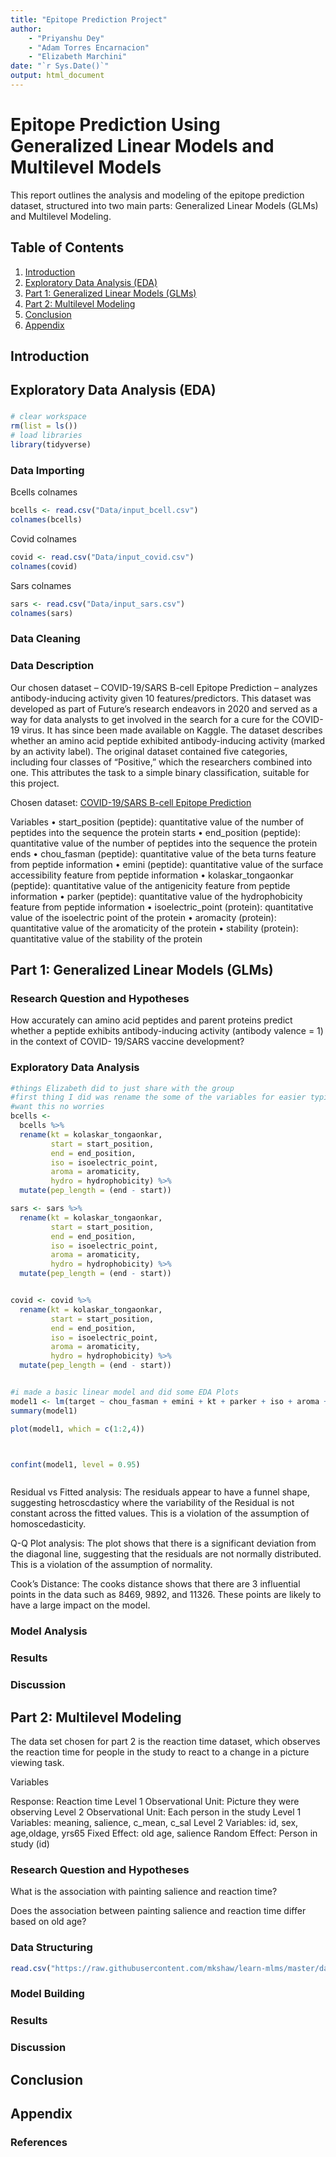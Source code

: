 ```yaml
---
title: "Epitope Prediction Project"
author: 
    - "Priyanshu Dey"
    - "Adam Torres Encarnacion"
    - "Elizabeth Marchini"
date: "`r Sys.Date()`"
output: html_document
---
```


# Epitope Prediction Using Generalized Linear Models and Multilevel Models

This report outlines the analysis and modeling of the epitope prediction dataset, structured into two main parts: Generalized Linear Models (GLMs) and Multilevel Modeling.

## Table of Contents
1. [Introduction](#introduction)
2. [Exploratory Data Analysis (EDA)](#eda)
3. [Part 1: Generalized Linear Models (GLMs)](#glm)
4. [Part 2: Multilevel Modeling](#multilevel)
5. [Conclusion](#conclusion)
6. [Appendix](#appendix)

## Introduction {#introduction}


## Exploratory Data Analysis (EDA) {#eda}
###

```r
# clear workspace
rm(list = ls()) 
# load libraries
library(tidyverse)

```
### Data Importing 
Bcells colnames
```r
bcells <- read.csv("Data/input_bcell.csv")
colnames(bcells)
```
Covid colnames
```r
covid <- read.csv("Data/input_covid.csv")
colnames(covid)
```
Sars colnames
```r
sars <- read.csv("Data/input_sars.csv")
colnames(sars)
```
### Data Cleaning

### Data Description
Our chosen dataset – COVID-19/SARS B-cell Epitope Prediction – analyzes antibody-inducing activity given 10 features/predictors. This dataset was developed as part of Future’s research endeavors in 2020 and served as a way for data analysts to get involved in the search for a cure for the COVID-19 virus. It has since been made available on Kaggle. The dataset describes whether an amino acid peptide exhibited antibody-inducing activity (marked by an activity label). The original dataset contained five categories, including four classes of “Positive,” which the researchers combined into one. This attributes the task to a simple binary classification, suitable for this project.


Chosen dataset: [COVID-19/SARS B-cell Epitope Prediction](https://www.kaggle.com/datasets/futurecorporation/epitope-prediction/data)


Variables
• start_position (peptide): quantitative value of the number of peptides into the sequence the protein starts
• end_position (peptide): quantitative value of the number of peptides into the sequence the protein ends
• chou_fasman (peptide): quantitative value of the beta turns feature from peptide information
• emini (peptide): quantitative value of the surface accessibility feature from peptide information
• kolaskar_tongaonkar (peptide): quantitative value of the antigenicity feature from peptide information
• parker (peptide): quantitative value of the hydrophobicity feature from peptide information
• isoelectric_point (protein): quantitative value of the isoelectric point of the protein 
• aromacity (protein): quantitative value of the aromaticity of the protein 
• stability (protein): quantitative value of the stability of the protein

## Part 1: Generalized Linear Models (GLMs) {#glm}

### Research Question and Hypotheses
How accurately can amino acid peptides and parent proteins predict whether a peptide exhibits antibody-inducing activity (antibody valence = 1) in the context of COVID- 19/SARS vaccine development? 


### Exploratory Data Analysis

```r
#things Elizabeth did to just share with the group
#first thing I did was rename the some of the variables for easier typing! if you guys dont
#want this no worries
bcells <-
  bcells %>%
  rename(kt = kolaskar_tongaonkar, 
         start = start_position,
         end = end_position,
         iso = isoelectric_point,
         aroma = aromaticity,
         hydro = hydrophobicity) %>%
  mutate(pep_length = (end - start))

sars <- sars %>%
  rename(kt = kolaskar_tongaonkar, 
         start = start_position,
         end = end_position,
         iso = isoelectric_point,
         aroma = aromaticity,
         hydro = hydrophobicity) %>%
  mutate(pep_length = (end - start))


covid <- covid %>%
  rename(kt = kolaskar_tongaonkar, 
         start = start_position,
         end = end_position,
         iso = isoelectric_point,
         aroma = aromaticity,
         hydro = hydrophobicity) %>%
  mutate(pep_length = (end - start))


#i made a basic linear model and did some EDA Plots
model1 <- lm(target ~ chou_fasman + emini + kt + parker + iso + aroma + hydro + stability + pep_length, data = bcells)
summary(model1)

plot(model1, which = c(1:2,4))



confint(model1, level = 0.95)



```
Residual vs Fitted analysis: 
The residuals appear to have a funnel shape, suggesting hetroscdasticy where the variability of the Residual is not constant across the fitted values. This is a violation of the assumption of homoscedasticity.

Q-Q Plot analysis: 
The plot shows that there is a significant deviation from the diagonal line, suggesting that the residuals are not normally distributed. This is a violation of the assumption of normality.

Cook's Distance: 
The cooks distance shows that there are 3 influential points in the data such as 8469, 9892, and 11326. These points are likely to have a large impact on the model.


### Model Analysis


### Results


### Discussion


## Part 2: Multilevel Modeling {#multilevel}

The data set chosen for part 2 is the reaction time dataset, which observes the reaction time for people in the study to react to a change in a picture viewing task.


Variables

Response: Reaction time
Level 1 Observational Unit: Picture they were observing
Level 2 Observational Unit:  Each person in the study
Level 1 Variables: meaning, salience, c_mean, c_sal
Level 2 Variables: id, sex, age,oldage, yrs65
Fixed Effect: old age, salience
Random Effect: Person in study (id)



### Research Question and Hypotheses

What is the association with painting salience and reaction time?

Does the association between painting salience and reaction time differ based on old age?



### Data Structuring 

```r
read.csv("https://raw.githubusercontent.com/mkshaw/learn-mlms/master/data/hoffman2007.csv")

```



### Model Building


### Results



### Discussion


## Conclusion {#conclusion}



## Appendix {#appendix}




### References


